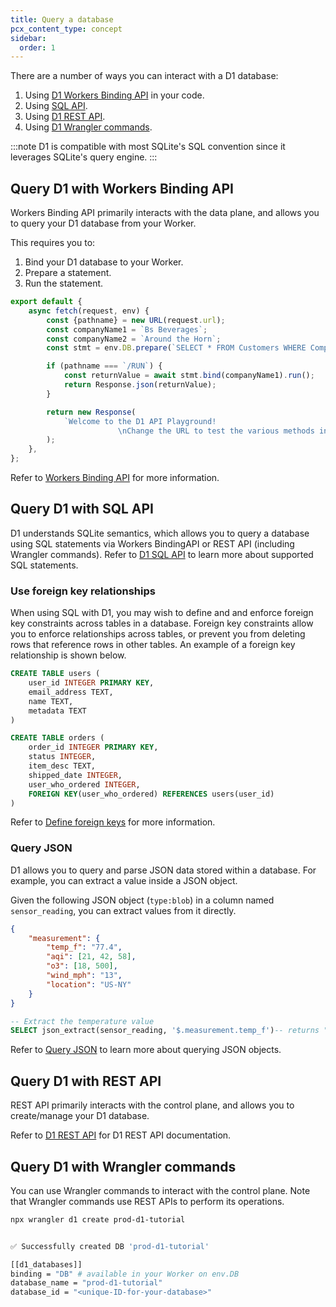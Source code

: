 ```yaml
---
title: Query a database
pcx_content_type: concept
sidebar:
  order: 1
---
```


There are a number of ways you can interact with a D1 database:

1. Using [D1 Workers Binding API](/d1/worker-api/) in your code.
2. Using [SQL API](/d1/sql-api/sql-statements/).
3. Using [D1 REST API](/api/operations/cloudflare-d1-create-database).
4. Using [D1 Wrangler commands](/d1/wrangler-commands/).

:::note
D1 is compatible with most SQLite's SQL convention since it leverages SQLite's query engine.
:::

## Query D1 with Workers Binding API

Workers Binding API primarily interacts with the data plane, and allows you to query your D1 database from your Worker.

This requires you to:

1. Bind your D1 database to your Worker.
2. Prepare a statement.
3. Run the statement.

```js title="index.js"
export default {
    async fetch(request, env) {
        const {pathname} = new URL(request.url);
        const companyName1 = `Bs Beverages`;
        const companyName2 = `Around the Horn`;
        const stmt = env.DB.prepare(`SELECT * FROM Customers WHERE CompanyName = ?`);

        if (pathname === `/RUN`) {
            const returnValue = await stmt.bind(companyName1).run();
            return Response.json(returnValue);
        }

        return new Response(
            `Welcome to the D1 API Playground!
						\nChange the URL to test the various methods inside your index.js file.`,
        );
    },
};
```

Refer to [Workers Binding API](/d1/worker-api/) for more information.

## Query D1 with SQL API

D1 understands SQLite semantics, which allows you to query a database using SQL statements via Workers BindingAPI or REST API (including Wrangler commands). Refer to [D1 SQL API](/d1/sql-api/sql-statements/) to learn more about supported SQL statements.

### Use foreign key relationships

When using SQL with D1, you may wish to define and and enforce foreign key constraints across tables in a database. Foreign key constraints allow you to enforce relationships across tables, or prevent you from deleting rows that reference rows in other tables. An example of a foreign key relationship is shown below.

```sql
CREATE TABLE users (
    user_id INTEGER PRIMARY KEY,
    email_address TEXT,
    name TEXT,
    metadata TEXT
)

CREATE TABLE orders (
    order_id INTEGER PRIMARY KEY,
    status INTEGER,
    item_desc TEXT,
    shipped_date INTEGER,
    user_who_ordered INTEGER,
    FOREIGN KEY(user_who_ordered) REFERENCES users(user_id)
)
```

Refer to [Define foreign keys](/d1/sql-api/foreign-keys/) for more information.

### Query JSON

D1 allows you to query and parse JSON data stored within a database. For example, you can extract a value inside a JSON object.

Given the following JSON object (`type:blob`) in a column named `sensor_reading`, you can extract values from it directly.

```json
{
    "measurement": {
        "temp_f": "77.4",
        "aqi": [21, 42, 58],
        "o3": [18, 500],
        "wind_mph": "13",
        "location": "US-NY"
    }
}
```
```sql
-- Extract the temperature value
SELECT json_extract(sensor_reading, '$.measurement.temp_f')-- returns "77.4" as TEXT
```

Refer to [Query JSON](/d1/sql-api/query-json/) to learn more about querying JSON objects.

## Query D1 with REST API

REST API primarily interacts with the control plane, and allows you to create/manage your D1 database.

Refer to [D1 REST API](/api/operations/cloudflare-d1-create-database) for D1 REST API documentation.

## Query D1 with Wrangler commands

You can use Wrangler commands to interact with the control plane. Note that Wrangler commands use REST APIs to perform its operations.

```sh
npx wrangler d1 create prod-d1-tutorial
```

```sh output

✅ Successfully created DB 'prod-d1-tutorial'

[[d1_databases]]
binding = "DB" # available in your Worker on env.DB
database_name = "prod-d1-tutorial"
database_id = "<unique-ID-for-your-database>"
```